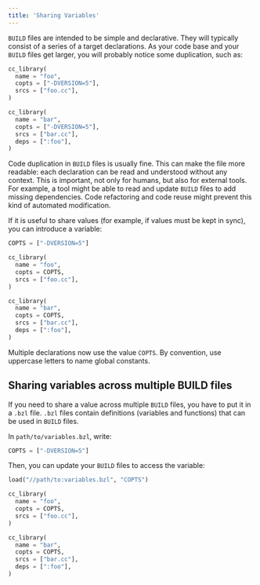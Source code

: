 ```yaml
---
title: 'Sharing Variables'
---
```


`BUILD` files are intended to be simple and declarative. They will typically
consist of a series of a target declarations. As your code base and your `BUILD`
files get larger, you will probably notice some duplication, such as:

``` python
cc_library(
  name = "foo",
  copts = ["-DVERSION=5"],
  srcs = ["foo.cc"],
)

cc_library(
  name = "bar",
  copts = ["-DVERSION=5"],
  srcs = ["bar.cc"],
  deps = [":foo"],
)
```

Code duplication in `BUILD` files is usually fine. This can make the file more
readable: each declaration can be read and understood without any context. This
is important, not only for humans, but also for external tools. For example, a
tool might be able to read and update `BUILD` files to add missing dependencies.
Code refactoring and code reuse might prevent this kind of automated
modification.

If it is useful to share values (for example, if values must be kept in sync),
you can introduce a variable:

``` python
COPTS = ["-DVERSION=5"]

cc_library(
  name = "foo",
  copts = COPTS,
  srcs = ["foo.cc"],
)

cc_library(
  name = "bar",
  copts = COPTS,
  srcs = ["bar.cc"],
  deps = [":foo"],
)
```

Multiple declarations now use the value `COPTS`. By convention, use uppercase
letters to name global constants.

## Sharing variables across multiple BUILD files

If you need to share a value across multiple `BUILD` files, you have to put it
in a `.bzl` file. `.bzl` files contain definitions (variables and functions)
that can be used in `BUILD` files.

In `path/to/variables.bzl`, write:

``` python
COPTS = ["-DVERSION=5"]
```

Then, you can update your `BUILD` files to access the variable:

``` python
load("//path/to:variables.bzl", "COPTS")

cc_library(
  name = "foo",
  copts = COPTS,
  srcs = ["foo.cc"],
)

cc_library(
  name = "bar",
  copts = COPTS,
  srcs = ["bar.cc"],
  deps = [":foo"],
)
```
